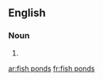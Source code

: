 
==English==

===Noun===
{{head|en|plural}}

# {{plural of|fish pond|lang=en|nocat=1}}

[[ar:fish ponds]]
[[fr:fish ponds]]